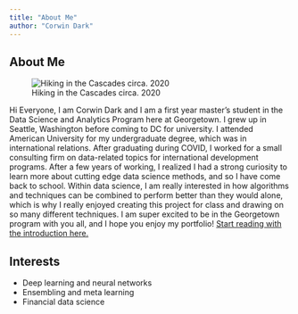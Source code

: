 ```yaml
---
title: "About Me"
author: "Corwin Dark"
---
```


## About Me

![Hiking in the Cascades circa. 2020](me.jpg)

Hi Everyone, I am Corwin Dark and I am a first year master's student in the Data Science and Analytics Program here at Georgetown. I grew up in Seattle, Washington before coming to DC for university. I attended American University for my undergraduate degree, which was in international relations. After graduating during COVID, I worked for a small consulting firm on data-related topics for international development programs. After a few years of working, I realized I had a strong curiosity to learn more about cutting edge data science methods, and so I have come back to school. Within data science, I am really interested in how algorithms and techniques can be combined to perform better than they would alone, which is why I really enjoyed creating this project for class and drawing on so many different techniques. I am super excited to be in the Georgetown program with you all, and I hope you enjoy my portfolio! [Start reading with the introduction here.](./Introduction.qmd)

## Interests

- Deep learning and neural networks
- Ensembling and meta learning
- Financial data science
